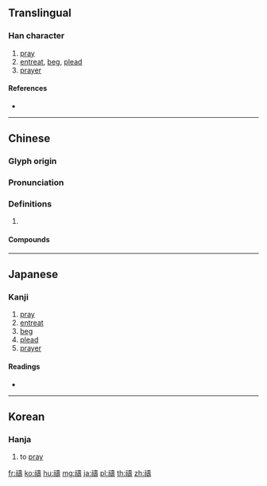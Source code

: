 {{character info/new}}
{{also|祷}}
==Translingual==

===Han character===
{{Han char|rn=113|rad=示|as=14|sn=19|four=34241|canj=IFGNI}}

# [[pray]]
# [[entreat]], [[beg]], [[plead]]
# [[prayer]]

====References====
* {{Han ref|kx=0847.160|dkj=24852|dj=1269.050|hdz=42410.100|uh=79B1|ud=31153|bh=C3AB|bd=50091}}

----

==Chinese==
{{zh-forms|s=祷}}

===Glyph origin===
{{Han etym}}

===Pronunciation===
{{zh-pron
|m=dǎo
|c=tou2,dou2
|h=pfs=
|md=
|mn=
|w=
|mc=y
|oc=y
|cat=
}}

===Definitions===
{{zh-hanzi}}

# {{rfdef|lang=zh}}

====Compounds====
{{zh-der|禱告}}

----

==Japanese==

===Kanji===
{{ja-kanji|grade=|rs=示14}}

# [[pray]]
# [[entreat]]
# [[beg]]
# [[plead]]
# [[prayer]]

====Readings====
* {{ja-readings|on=[[とう]] (tō)|kun=[[いのる]] (inoru), [[いのり]] (inori), [[まつる]] (matsuru)|nanori=}}

----

==Korean==

===Hanja===
{{ko-hanja|hangeul=도|eumhun=|rv=do|mr=to|y=to}}

# to [[pray]]

[[fr:禱]]
[[ko:禱]]
[[hu:禱]]
[[mg:禱]]
[[ja:禱]]
[[pl:禱]]
[[th:禱]]
[[zh:禱]]